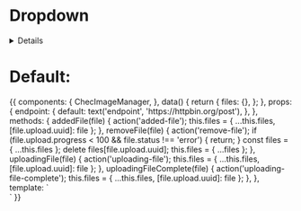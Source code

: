 
<Meta title="Form fields/Image Manager" component={ChecImageManager} />

# Dropdown

<details>

</details>

<Props of={ChecImageManager} />

# Default:

<Preview>
  <Story name="Default">
    {{
      components: {
        ChecImageManager,
      },
      data() {
        return {
          files: {},
        };
      },
      props: {
        endpoint: {
          default: text('endpoint', 'https://httpbin.org/post'),
        },
      },
      methods: {
        addedFile(file) {
          action('added-file');
          this.files = { ...this.files, [file.upload.uuid]: file };
        },
        removeFile(file) {
          action('remove-file');
          if (file.upload.progress < 100 && file.status !== 'error') {
            return;
          }
          const files = { ...this.files };
          delete files[file.upload.uuid];
          this.files = { ...files };
        },
        uploadingFile(file) {
          action('uploading-file');
          this.files = { ...this.files, [file.upload.uuid]: file };
        },
       uploadingFileComplete(file) {
          action('uploading-file-complete');
          this.files = { ...this.files, [file.upload.uuid]: file };
        },
      },
      template: `
        <div class="p-16 flex justify-center w-full h-full bg-white py-20">
          <ChecImageManager
            :files="Object.values(files)"
            @file-added="addedFile"
            @remove-file="removeFile"
            @file-uploading="uploadingFile"
            @file-uploading-complete="uploadingFileComplete"
            :endpoint="endpoint"
          />
        </div>`
    }}
  </Story>
</Preview>
